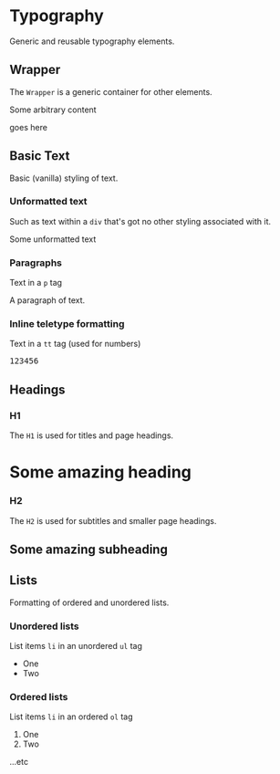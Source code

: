

<Meta title="Typography" />

# Typography

Generic and reusable typography elements.

## Wrapper

The `Wrapper` is a generic container for other elements.

<Canvas>
  <Story name="Wrapper">
    <Wrapper>
      <p>Some arbitrary content</p>
      <p>goes here</p>
    </Wrapper>
  </Story>
</Canvas>

## Basic Text

Basic (vanilla) styling of text.

### Unformatted text

Such as text within a `div` that's got no other styling associated with it.

<Canvas>
  <Story name="Plain Text">
    <div>Some unformatted text</div>
  </Story>
</Canvas>

### Paragraphs

Text in a `p` tag

<Canvas>
  <Story name="p">
    <p>A paragraph of text.</p>
  </Story>
</Canvas>

### Inline teletype formatting

Text in a `tt` tag (used for numbers)

<Canvas>
  <Story name="tt">
    <tt>123456</tt>
  </Story>
</Canvas>

## Headings

### H1

The `H1` is used for titles and page headings.

<Canvas>
  <Story name="H1">
    <H1>Some amazing heading</H1>
  </Story>
</Canvas>

### H2

The `H2` is used for subtitles and smaller page headings.

<Canvas>
  <Story name="H2">
    <H2>Some amazing subheading</H2>
  </Story>
</Canvas>

## Lists

Formatting of ordered and unordered lists.

### Unordered lists

List items `li` in an unordered `ul` tag

<Canvas>
  <Story name="ul">
    <ul>
      <li>One</li>
      <li>Two</li>
    </ul>
  </Story>
</Canvas>

### Ordered lists

List items `li` in an ordered `ol` tag

<Canvas>
  <Story name="ol">
    <ol>
      <li>One</li>
      <li>Two</li>
    </ol>
  </Story>
</Canvas>

...etc
